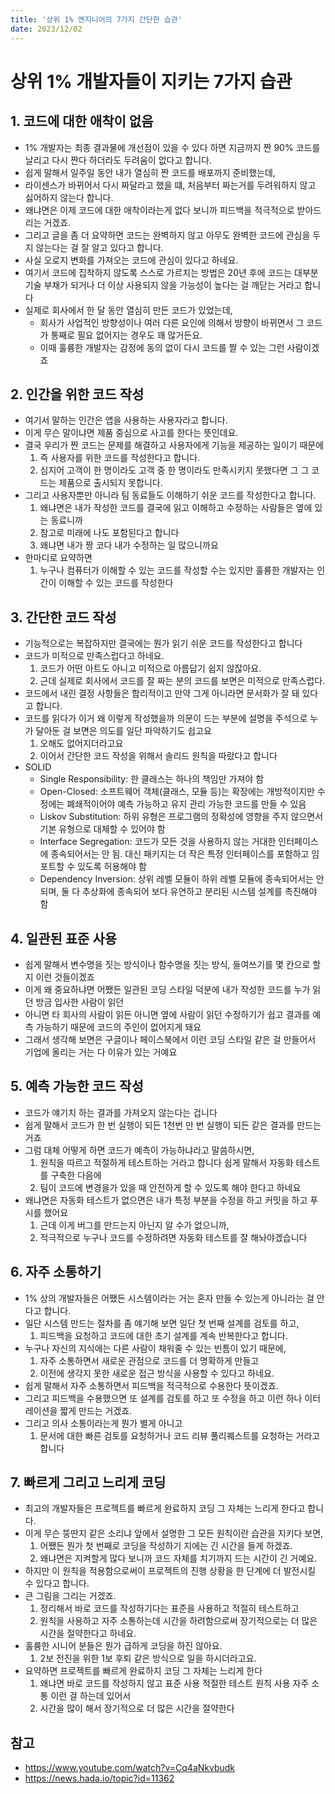 ```yaml
---
title: '상위 1% 엔지니어의 7가지 간단한 습관'
date: 2023/12/02
---
```


# 상위 1% 개발자들이 지키는 7가지 습관

## 1. 코드에 대한 애착이 없음

- 1% 개발자는 최종 결과물에 개선점이 있을 수 있다 하면 지금까지 짠 90% 코드를 날리고 다시 짠다 하더라도 두려움이 없다고 합니다.
- 쉽게 말해서 일주일 동안 내가 열심히 짠 코드를 배포까지 준비했는데,
- 라이센스가 바뀌어서 다시 짜달라고 했을 떄, 처음부터 짜는거를 두려워하지 않고 싫어하지 않는다 합니다.
- 왜냐면은 이제 코드에 대한 애착이라는게 없다 보니까 피드백을 적극적으로 받아드리는 거겠죠.
- 그리고 글을 좀 더 요약하면 코드는 완벽하지 않고 아무도 완벽한 코드에 관심을 두지 않는다는 걸 잘 알고 있다고 합니다.
- 사실 오로지 변화를 가져오는 코드에 관심이 있다고 하네요.
- 여기서 코드에 집착하지 않도록 스스로 가르치는 방법은 20년 후에 코드는 대부분 기술 부채가 되거나 더 이상 사용되지 않을 가능성이 높다는 걸 깨닫는 거라고 합니다
- 실제로 회사에서 한 달 동안 열심히 만든 코드가 있었는데,
  - 회사가 사업적인 방향성이나 여러 다른 요인에 의해서 방향이 바뀌면서 그 코드가 통째로 필요 없어지는 경우도 꽤 많거든요.
  - 이때 훌륭한 개발자는 감정에 동의 없이 다시 코드를 짤 수 있는 그런 사람이겠죠

## 2. 인간을 위한 코드 작성

- 여기서 말하는 인간은 앱을 사용하는 사용자라고 합니다.
- 이게 무슨 말이냐면 제품 중심으로 사고를 한다는 뜻인데요.
- 결국 우리가 짠 코드는 문제를 해결하고 사용자에게 기능을 제공하는 일이기 때문에
  1.  즉 사용자를 위한 코드를 작성한다고 합니다.
  2.  심지어 고객이 한 명이라도 고객 중 한 명이라도 만족시키지 못했다면 그 그 코드는 제품으로 출시되지 못합니다.
- 그리고 사용자뿐만 아니라 팀 동료들도 이해하기 쉬운 코드를 작성한다고 합니다.
  1.  왜냐면은 내가 작성한 코드를 결국에 읽고 이해하고 수정하는 사람들은 옆에 있는 동료니까
  2.  참고로 미래에 나도 포함된다고 합니다
  3.  왜냐면 내가 짱 코다 내가 수정하는 일 많으니까요
- 한마디로 요약하면
  1.  누구나 컴퓨터가 이해할 수 있는 코드를 작성할 수는 있지만 훌륭한 개발자는 인간이 이해할 수 있는 코드를 작성한다

## 3. 간단한 코드 작성

- 기능적으로는 복잡하지만 결국에는 뭔가 읽기 쉬운 코드를 작성한다고 합니다
- 코드가 미적으로 만족스럽다고 하네요.
  1.  코드가 어떤 아트도 아니고 미적으로 아름답기 쉽지 않잖아요.
  2.  근데 실제로 회사에서 코드를 잘 짜는 분의 코드를 보면은 미적으로 만족스럽다.
- 코드에서 내린 결정 사항들은 합리적이고 만약 그게 아니라면 문서화가 잘 돼 있다고 합니다.
- 코드를 읽다가 이거 왜 이렇게 작성했을까 의문이 드는 부분에 설명을 주석으로 누가 달아둔 걸 보면은 의도를 일단 파악하기도 쉽고요
  1.  오해도 없어지더라고요
  2.  이어서 간단한 코드 작성을 위해서 솔리드 원칙을 따랐다고 합니다
- SOLID
  - Single Responsibility: 한 클래스는 하나의 책임만 가져야 함
  - Open-Closed: 소프트웨어 객체(클래스, 모듈 등)는 확장에는 개방적이지만 수정에는 폐쇄적이어야 예측 가능하고 유지 관리 가능한 코드를 만들 수 있음
  - Liskov Substitution: 하위 유형은 프로그램의 정확성에 영향을 주지 않으면서 기본 유형으로 대체할 수 있어야 함
  - Interface Segregation: 코드가 모든 것을 사용하지 않는 거대한 인터페이스에 종속되어서는 안 됨. 대신 패키지는 더 작은 특정 인터페이스를 포함하고 임포트할 수 있도록 허용해야 함
  - Dependency Inversion: 상위 레벨 모듈이 하위 레벨 모듈에 종속되어서는 안 되며, 둘 다 추상화에 종속되어 보다 유연하고 분리된 시스템 설계를 촉진해야 함

## 4. 일관된 표준 사용

- 쉽게 말해서 변수명을 짓는 방식이나 함수명을 짓는 방식, 들여쓰기를 몇 칸으로 할지 이런 것들이겠죠
- 이게 왜 중요하냐면 어쨌든 일관된 코딩 스타일 덕분에 내가 작성한 코드를 누가 읽던 방금 입사한 사람이 읽던
- 아니면 타 회사의 사람이 읽든 아니면 옆에 사람이 읽던 수정하기가 쉽고 결과를 예측 가능하기 때문에 코드의 주인이 없어지게 돼요
- 그래서 생각해 보면은 구글이나 페이스북에서 이런 코딩 스타일 같은 걸 만들어서 기업에 올리는 거는 다 이유가 있는 거예요

## 5. 예측 가능한 코드 작성

- 코드가 얘기치 하는 결과를 가져오지 않는다는 겁니다
- 쉽게 말해서 코드가 한 번 실행이 되든 1천번 만 번 실행이 되든 같은 결과를 만드는 거죠
- 그럼 대체 어떻게 하면 코드가 예측이 가능하냐라고 말씀하시면,
  1.  원칙을 따르고 적절하게 테스트하는 거라고 합니다 쉽게 말해서 자동화 테스트 를 구축한 다음에
  2.  팀이 코드에 변경을가 있을 때 안전하게 할 수 있도록 해야 한다고 하네요
- 왜냐면은 자동화 테스트가 없으면은 내가 특정 부분을 수정을 하고 커밋을 하고 푸시를 했어요
  1.  근데 이게 버그를 만드는지 아닌지 알 수가 없으니까,
  2.  적극적으로 누구나 코드를 수정하려면 자동화 테스트를 잘 해놔야겠습니다

## 6. 자주 소통하기

- 1% 상의 개발자들은 어쨌든 시스템이라는 거는 혼자 만들 수 있는게 아니라는 걸 안다고 합니다.
- 일단 시스템 만드는 절차를 좀 얘기해 보면 일단 첫 번째 설계를 검토를 하고,
  1.  피드백을 요청하고 코드에 대한 초기 설계를 계속 반복한다고 합니다.
- 누구나 자신의 지식에는 다른 사람이 채워줄 수 있는 빈틈이 있기 때문에,
  1.  자주 소통하면서 새로운 관점으로 코드를 더 명확하게 만들고
  2.  이전에 생각지 못한 새로운 접근 방식을 사용할 수 있다고 하네요.
- 쉽게 말해서 자주 소통하면서 피드백을 적극적으로 수용한다 뜻이겠죠.
- 그리고 피드백을 수용했으면 또 설계를 검토를 하고 또 수정을 하고 이런 하나 이터레이션을 짧게 만드는 거겠죠.
- 그리고 의사 소통이라는게 뭔가 별게 아니고
  1.  문서에 대한 빠른 검토를 요청하거나 코드 리뷰 풀리퀘스트를 요청하는 거라고 합니다

## 7. 빠르게 그리고 느리게 코딩

- 최고의 개발자들은 프로젝트를 빠르게 완료하지 코딩 그 자체는 느리게 한다고 합니다.
- 이게 무슨 뚱딴지 같은 소리냐 앞에서 설명한 그 모든 원칙이란 습관을 지키다 보면,
  1.  어쨌든 뭔가 첫 번째로 코딩을 작성하기 지에는 긴 시간을 들게 하겠죠.
  2.  왜냐면은 지켜할게 많다 보니까 코드 자체를 치기까지 드는 시간이 긴 거예요.
- 하지만 이 원칙을 적용함으로써이 프로젝트의 진행 상황을 한 단계에 더 발전시킬 수 있다고 합니다.
- 큰 그림을 그리는 거겠죠.
  1.  정리해서 바로 코드를 작성하기다는 표준을 사용하고 적절히 테스트하고
  2.  원칙을 사용하고 자주 소통하는데 시간을 하려함으로써 장기적으로는 더 많은 시간을 절약한다고 하네요.
- 훌륭한 시니어 분들은 뭔가 급하게 코딩을 하진 않아요.
  1.  2보 전진을 위한 1보 후퇴 같은 방식으로 일을 하시더라고요.
- 요약하면 프로젝트를 빠르게 완료하지 코딩 그 자체는 느리게 한다
  1.  왜냐면 바로 코드를 작성하지 않고 표준 사용 적절한 테스트 원칙 사용 자주 소통 이런 걸 하는데 있어서
  2.  시간을 많이 해서 장기적으로 더 많은 시간을 절약한다

## 참고

- https://www.youtube.com/watch?v=Cq4aNkvbudk
- https://news.hada.io/topic?id=11362
